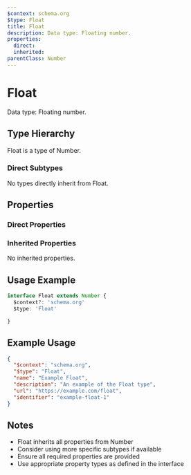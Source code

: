 ```yaml
---
$context: schema.org
$type: Float
title: Float
description: Data type: Floating number.
properties:
  direct:
  inherited:
parentClass: Number
---
```

# Float

Data type: Floating number.

## Type Hierarchy

Float is a type of Number.

### Direct Subtypes

No types directly inherit from Float.

## Properties

### Direct Properties



### Inherited Properties

No inherited properties.

## Usage Example

```typescript
interface Float extends Number {
  $context?: 'schema.org'
  $type: 'Float'

}
```

## Example Usage

```json
{
  "$context": "schema.org",
  "$type": "Float",
  "name": "Example Float",
  "description": "An example of the Float type",
  "url": "https://example.com/float",
  "identifier": "example-float-1"
}
```

## Notes

- Float inherits all properties from Number
- Consider using more specific subtypes if available
- Ensure all required properties are provided
- Use appropriate property types as defined in the interface